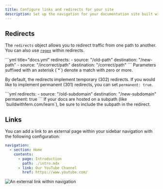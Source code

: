 ```yaml
---
title: Configure links and redirects for your site
description: Set up the navigation for your documentation site built with Fern Docs using the docs.yml file
---
```

## Redirects
The `redirects` object allows you to redirect traffic from one path to another. You can also use [`regex`](https://www.npmjs.com/package/path-to-regexp) within redirects. 

<Tabs>
<Tab title="Redirect exact paths">
```yml title="docs.yml"
redirects:
  - source: "/old-path"
    destination: "/new-path"
  - source: "/incorrect/path"
    destination: "/correct/path"
```
</Tab>
<Tab title="Redirect with regex>
```yml title="docs.yml"
  - source: "/old-folder/:slug" # <- matches /old-folder/foo, /old-folder/bar, etc.
    destination: "/new-folder/:slug"
  - source: "/incorrect/:slug*" # <- matches /incorrect, /incorrect/foo/bar/baz, etc.
    destination: "/correct/:slug*" 
```
<Info>
Parameters suffixed with an asterisk (`*`) denote a match with zero or more.
</Info>
</Tab>
</Tabs>

By default, the redirects implement temporary (302) redirects. If you would like to implement permanent (301) redirects, you can set `permanent: true`.

<CodeBlock title="docs.yml">
```yml
redirects:
  - source: "/old-subdomain"
    destination: "/new-subdomain"
    permanent: true
```
</CodeBlock>

<Note title="Subpaths">
If your docs are hosted on a subpath (like `buildwithfern.com/learn`), be sure to include the subpath in the redirect. 
</Note>

## Links

You can add a link to an external page within your sidebar navigation with the following configuration: 

```yaml title="docs.yml"
navigation: 
  - section: Home
    contents:
      - page: Introduction
        path: ./intro.mdx
      - link: Our YouTube Channel
        href: https://www.youtube.com/
```

<Frame>
<img src="./external-link.png" alt="An external link within navigation" />
</Frame>
